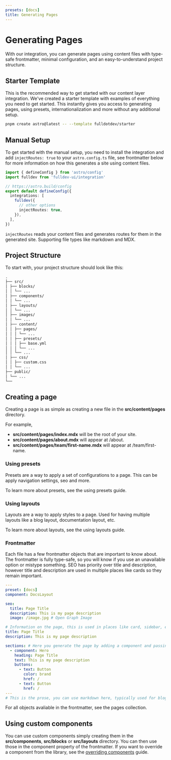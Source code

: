 ```yaml
---
presets: [docs]
title: Generating Pages
---
```



# Generating Pages

With our integration, you can generate pages using content files with type-safe frontmatter, minimal configuration, and an easy-to-understand project structure.

## Starter Template

This is the recommended way to get started with our content layer integration. We've created a <Link href="https://github.com/fulldotdev/starter/tree/main">starter template</Link> with examples of everything you need to get started. This instantly gives you access to generating pages, using presets, internationalization and more without any additional setup.

```bash
pnpm create astro@latest -- --template fulldotdev/starter
```

## Manual Setup

To get started with the manual setup, you need to install the <Link href="/overview/installation/">integration</Link> and add `injectRoutes: true` to your `astro.config.ts` file, see <Link href="#type-safe-frontmatter">frontmatter</Link> below for more information on how this generates a site using content files.

```ts
import { defineConfig } from 'astro/config'
import fulldev from 'fulldev-ui/integration'

// https://astro.build/config
export default defineConfig({
  integrations: [
    fulldev({
      // other options
      injectRoutes: true,
    }),
  ],
})
```

`injectRoutes` reads your content files and generates routes for them in the generated site. Supporting file types like markdown and MDX.

## Project Structure

To start with, your project structure should look like this:

```md
.
├── src/
│ ├── blocks/
│ │ └── ...
│ ├── components/
│ │ └── ...
│ ├── layouts/
│ │ └── ...
│ ├── images/
│ │ └── ...
│ ├── content/
│ │ ├── pages/
│ │ │ └── ...
│ │ ├── presets/
│ │ │ ├── base.yml
│ │ │ └── ...
│ │ └── ...
│ ├── css/
│ │ ├── custom.css
│ │ └── ...
├── public/
│ └── ...
└──
```

## Creating a page

Creating a page is as simple as creating a new file in the **src/content/pages** directory.

For example,

- **src/content/pages/index.mdx** will be the root of your site.
- **src/content/pages/about.mdx** will appear at /about.
- **src/content/pages/team/first-name.mdx** will appear at /team/first-name.

### Using presets

Presets are a way to apply a set of configurations to a page. This can be apply navigation settings, seo and more.

To learn more about presets, see the <Link href="/guides/using-presets/">using presets</Link> guide.

### Using layouts

Layouts are a way to apply styles to a page. Used for having multiple layouts like a blog layout, documentation layout, etc.

To learn more about layouts, see the <Link href="/guides/using-layouts/">using layouts</Link> guide.

### Frontmatter

Each file has a few frontmatter objects that are important to know about. The frontmatter is fully type-safe, so you will know if you use an unavailable option or mistype something. SEO has priority over title and description, however title and description are used in multiple places like cards so they remain important.

```yml
---
preset: [docs]
component: DocsLayout

seo:
  title: Page Title
  description: This is my page description
  image: /image.jpg # Open Graph Image

# Information on the page, this is used in places like card, sidebar, etc.
title: Page Title
description: This is my page description

sections: # Here you generate the page by adding a component and passing props
  - component: Hero
    heading: Page Title
    text: This is my page description
    buttons:
      - text: Button
        color: brand
        href: /
      - text: Button
        href: /
---
# This is the prose, you can use markdown here, typically used for blogs, docs, etc.
```

For all objects avaliable in the frontmatter, see the <Link href="https://ui.full.dev/content-collections/pages/">pages collection</Link>.

## Using custom components

You can use custom components simply creating them in the **src/components**, **src/blocks** or **src/layouts** directory. You can then use those in the component property of the frontmatter. If you want to override a component from the library, see the [overriding components](/guides/overriding-components/) guide.
